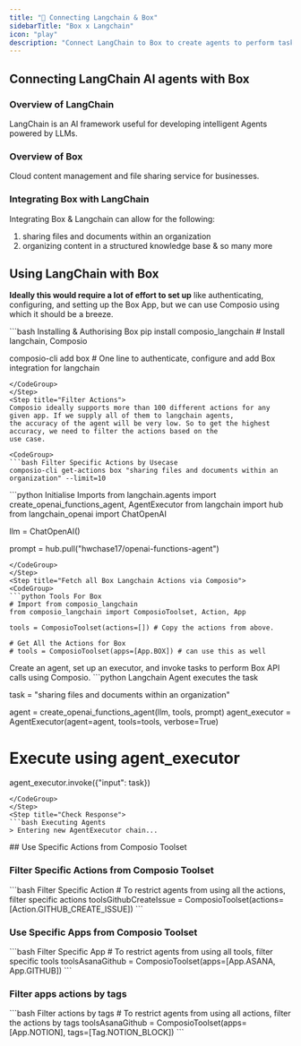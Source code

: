 ```yaml
---
title: "🚀 Connecting Langchain & Box"
sidebarTitle: "Box x Langchain"
icon: "play"
description: "Connect LangChain to Box to create agents to perform tasks using natural language"
---
```


## Connecting LangChain AI agents with Box

### Overview of LangChain

LangChain is an AI framework useful for developing intelligent Agents powered by LLMs.

### Overview of Box

Cloud content management and file sharing service for businesses.

### Integrating Box with LangChain

Integrating Box & Langchain can allow for the following:

1. sharing files and documents within an organization
2. organizing content in a structured knowledge base
& so many more

## Using LangChain with Box

<Steps>
<Step title="Setting Up the Environment">

**Ideally this would require a lot of effort to set up** like authenticating, configuring, and setting up the Box App, but we can use Composio using which it should be a breeze.

<CodeGroup>
```bash Installing & Authorising Box
pip install composio_langchain # Install langchain, Composio 

composio-cli add box # One line to authenticate, configure and add Box integration for langchain
```
</CodeGroup>
</Step>
<Step title="Filter Actions">
Composio ideally supports more than 100 different actions for any given app. If we supply all of them to langchain agents, 
the accuracy of the agent will be very low. So to get the highest accuracy, we need to filter the actions based on the 
use case.

<CodeGroup>
```bash Filter Specific Actions by Usecase
composio-cli get-actions box "sharing files and documents within an organization" --limit=10
```
</CodeGroup>

</Step>
<Step title="Import Base Packages">

<CodeGroup>
```python Initialise Imports
from langchain.agents import create_openai_functions_agent, AgentExecutor
from langchain import hub
from langchain_openai import ChatOpenAI


llm = ChatOpenAI()

prompt = hub.pull("hwchase17/openai-functions-agent")
```
</CodeGroup>
</Step>
<Step title="Fetch all Box Langchain Actions via Composio">
<CodeGroup>
```python Tools For Box
# Import from composio_langchain
from composio_langchain import ComposioToolset, Action, App

tools = ComposioToolset(actions=[]) # Copy the actions from above. 

# Get All the Actions for Box
# tools = ComposioToolset(apps=[App.BOX]) # can use this as well
```
</CodeGroup>
</Step>
<Step title="Execute the Agent">
Create an agent, set up an executor, and invoke tasks to perform Box API calls using Composio. 
<CodeGroup>
```python Langchain Agent executes the task

task = "sharing files and documents within an organization"

agent = create_openai_functions_agent(llm, tools, prompt)
agent_executor = AgentExecutor(agent=agent, tools=tools, verbose=True)

# Execute using agent_executor
agent_executor.invoke({"input": task})
```
</CodeGroup>
</Step>
<Step title="Check Response">
```bash Executing Agents
> Entering new AgentExecutor chain...
```
</Step>
</Steps>
## Use Specific Actions from Composio Toolset

### Filter Specific Actions from Composio Toolset

<CodeGroup>
```bash Filter Specific Action
# To restrict agents from using all the actions, filter specific actions
toolsGithubCreateIssue = ComposioToolset(actions=[Action.GITHUB_CREATE_ISSUE])
```
</CodeGroup>

### Use Specific Apps from Composio Toolset
<CodeGroup>
```bash Filter Specific App
# To restrict agents from using all tools, filter specific tools
toolsAsanaGithub = ComposioToolset(apps=[App.ASANA, App.GITHUB])
```
</CodeGroup>

### Filter apps actions by tags 
<CodeGroup>
```bash Filter actions by tags
# To restrict agents from using all actions, filter the actions by tags
toolsAsanaGithub = ComposioToolset(apps=[App.NOTION], tags=[Tag.NOTION_BLOCK])
```
</CodeGroup>

